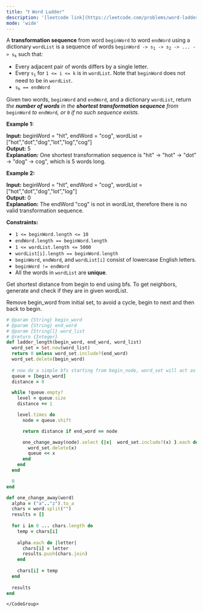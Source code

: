 ```yaml
---
title: "❗️ Word Ladder"
description: '[leetcode link](https://leetcode.com/problems/word-ladder/description/)'
mode: 'wide'
---
```

<Tabs>
  <Tab title="Question" icon="circle-question" iconType="regular">
    <Card>
      <p>A <strong>transformation sequence</strong> from word <code>beginWord</code> to word <code>endWord</code> using a dictionary <code>wordList</code> is a sequence of words <code>beginWord -&gt; s<sub>1</sub> -&gt; s<sub>2</sub> -&gt; ... -&gt; s<sub>k</sub></code> such that:</p>  <ul>  <li>Every adjacent pair of words differs by a single letter.</li>  <li>Every <code>s<sub>i</sub></code> for <code>1 &lt;= i &lt;= k</code> is in <code>wordList</code>. Note that <code>beginWord</code> does not need to be in <code>wordList</code>.</li>  <li><code>s<sub>k</sub> == endWord</code></li> </ul>  <p>Given two words, <code>beginWord</code> and <code>endWord</code>, and a dictionary <code>wordList</code>, return <em>the <strong>number of words</strong> in the <strong>shortest transformation sequence</strong> from</em> <code>beginWord</code> <em>to</em> <code>endWord</code><em>, or </em><code>0</code><em> if no such sequence exists.</em></p>   <p><strong class="example">Example 1:</strong></p>   <strong>Input:</strong> beginWord = &quot;hit&quot;, endWord = &quot;cog&quot;, wordList = [&quot;hot&quot;,&quot;dot&quot;,&quot;dog&quot;,&quot;lot&quot;,&quot;log&quot;,&quot;cog&quot;] <br/> <strong>Output:</strong> 5 <br/> <strong>Explanation:</strong> One shortest transformation sequence is &quot;hit&quot; -&gt; &quot;hot&quot; -&gt; &quot;dot&quot; -&gt; &quot;dog&quot; -&gt; cog&quot;, which is 5 words long.   <p><strong class="example">Example 2:</strong></p>   <strong>Input:</strong> beginWord = &quot;hit&quot;, endWord = &quot;cog&quot;, wordList = [&quot;hot&quot;,&quot;dot&quot;,&quot;dog&quot;,&quot;lot&quot;,&quot;log&quot;] <br/> <strong>Output:</strong> 0 <br/> <strong>Explanation:</strong> The endWord &quot;cog&quot; is not in wordList, therefore there is no valid transformation sequence.    <p><strong>Constraints:</strong></p>  <ul>  <li><code>1 &lt;= beginWord.length &lt;= 10</code></li>  <li><code>endWord.length == beginWord.length</code></li>  <li><code>1 &lt;= wordList.length &lt;= 5000</code></li>  <li><code>wordList[i].length == beginWord.length</code></li>  <li><code>beginWord</code>, <code>endWord</code>, and <code>wordList[i]</code> consist of lowercase English letters.</li>  <li><code>beginWord != endWord</code></li>  <li>All the words in <code>wordList</code> are <strong>unique</strong>.</li> </ul> 
    </Card>
  </Tab>
  <Tab title="Solution" icon="lightbulb" iconType="regular" >
    <Card>
      Get shortest distance from begin to end using bfs. 
To get neighbors, generate and check if they are in given wordList.


Remove begin_word from initial set, to avoid a cycle, begin to next and then back to begin.
</Card>
  <Expandable title="code">
    <CodeGroup dropdown>
```ruby title="Word Ladder" lines
# @param {String} begin_word
# @param {String} end_word
# @param {String[]} word_list
# @return {Integer}
def ladder_length(begin_word, end_word, word_list)
  word_set = Set.new(word_list)
  return 0 unless word_set.include?(end_word)
  word_set.delete(begin_word)
  
  # now do a simple bfs starting from begin_node, word_set will act as visited set too
  queue = [begin_word]
  distance = 0

  while !queue.empty?
    level = queue.size
    distance += 1

    level.times do
      node = queue.shift

      return distance if end_word == node

      one_change_away(node).select {|x|  word_set.include?(x) }.each do |x|
        word_set.delete(x)
        queue << x
      end
    end
  end

  0
end

def one_change_away(word)
  alpha = ("a".."z").to_a
  chars = word.split("")
  results = []
  
  for i in 0 ... chars.length do
    temp = chars[i]
    
    alpha.each do |letter|
      chars[i] = letter
      results.push(chars.join)
    end
    
    chars[i] = temp
  end
  
  results
end
```
    </CodeGroup>
  </Expandable>
  </Tab>
</Tabs>
